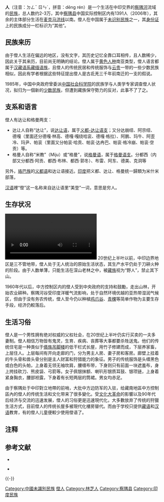{{Infobox ethnic group
|group = 僜人
|population = 约2-3万
|region1 = {{Flagcountry|China}}
|pop1 = 1391人（2006年）
|region2 = {{Flagcountry|India}}
|pop2 = 约2-3万人（2006年）
|languages = [[僜语|僜语]]（[[达让语|达让语]]、[[格曼语|格曼语]]）
|rels = [[原始宗教|原始宗教]]
|related =
}}

'''{{僻字|僜|左人右登}}人'''（注音：ㄉㄥˉ ㄖㄣˊ，拼音：dēng rén）是一个生活在中印交界的[[察隅河|察隅河]]流域的[[民族|民族]]，总人数约2-3万，其中[[察隅县|察隅县]]中国实际控制区内有1391人（2006年），其余的主体部分生活在[[麦克马洪线|麦克马洪线]]以南。僜人在中国属于[[中国未识别民族|未识别民族]]之一，其[[中华人民共和国居民身份证|身份证]]上的民族成分一栏标识为“其他”。

== 民族来历 ==
由于僜人生活在偏远的地区，没有文字，其历史记忆全靠口耳相传，且人数稀少，因此关于其来历，目前尚无明确的结论。僜人属于[[黄色人种|黄色人种]]南亚类型，僜人语言都属于[[汉藏语系|汉藏语系]][[藏缅语族|藏缅语族]]，且僜人的传统民居和传统服饰与[[云南|云]][[贵州|贵]]一带的一些少数民族相似，因此有学者根据这些特征提出僜人是古氐羌三千年前南迁的一支的假说。

1985年，中国中央政府曾委派[[中国社会科学院|中国社会科学院]]的民族学与人类学专家调查僜人状况，拟归为一個新的[[少数民族|少数民族]]，但遭到藏族保守勢力的反对，此事不了了之。

==支系和语言==
僜人有达让和格曼两支：
*达让人自称“达让”{{IPA|/tɑ˧˩ɹuɑŋ˥/}}，说[[达让语|达让语]]，属于[[义都-达让语支|义都-达让语支]]；又分达崩纽、阿宗纽、德嘎（里面还分德嘎·林高、德嘎·嘎绕哈衮、德嘎·格拉）、阿鹏、玛牛、阿歪冷、玛尹、帕衮（里面又分帕衮·哈贡、帕衮·达冉巴、帕衮·格冷崩、帕衮·空贡）等。
*格曼人自称“米教”（Miju）或“格曼”{{IPA|/kɯ˧˩mɑn˧˥/}}，说[[格曼语|格曼语]]，属于[[格曼语支|格曼语支]]。分都西（内部又分都西·阿贡、都西·布林、都西·郭冬）、布雷、阿东、德美、克洞等
另外，[[珞巴族|珞巴族]]的[[义都语|义都语]]和达让语接近。[[印度|印度]]把义都、达让、格曼统一歸類为米什米部落，

[[汉语|汉语]]裡“僜”这一名称来自达让语里“美登”一词，意思是穷人。

== 生存状况 ==
[[File:2021年2月9日_小新的Vlog：豪宅良田大肥鸭_揭秘西藏僜人的“真香”生活.webm|]]
20世纪上半叶以前，中印边界地区是三不管地带，僜人处于无人统治的原始生活状态，其生产水平仍处于刀耕火种的阶段。由于人数单薄，只能生活在深山老林之中，被[[藏族|藏族]]视为“野人”，禁止其下山。

1960年代以后，中方控制区内的僜人受到中央政府的支持和鼓勵，走出山林，开始农业耕种。察隅河谷受印度洋暖气流影响，处于自然环境优越的亚热带湿润气候区，但由于没有务农传统，僜人至今仍以种植[[鸡爪谷|鸡爪谷]]、[[青稞|青稞]]等简单作物为主要生存手段，经济仍較落后。

== 生活习俗 ==

僜人是一个男性拥有绝对权威的父权社会，在20世纪上半叶仍实行买卖的一夫多妻制。僜人相信万物皆有鬼灵，生育、疾病、丧葬等大事都要杀牲送鬼。他们的传统住宅是一种类似于[[傣族|傣族]][[吊脚楼|吊脚楼]]的低干栏式长屋，用竹子修建而成，下层养家畜，上层住人。上层每间有开向走廊的门，分为男主人房、妻子房和客房。廊壁上挂着的牛头骨和兽头骨分别是主人财富和狩猎能力的象征。男子的传统服饰是头缠黑色或白色的头帕，上身着无领无袖坎肩，腰缠布带，下身则只有前面一块遮羞布，身上挎挂砍刀、熊皮袋、弓箭等。女子佩银抹额、喇叭形银质耳鼓、银项链，上身着紧身胸衣，腰部袒露，下身着有长短两层的筒裙。男女均赤足。

由于察隅处于中印對立地帶的前哨，大批中方边防军的入驻，给藏南地區中方控制區內的僜人的传统生活和文化带来了很多變化。受[[文化大革命|文化大革命]]的影響以及90年代后经济与交流的迅速发展，僜人的习俗更是迅速現代化，大多數放弃了传统的狩獵生活方式，目前僜人的传统长屋多被現代化樓房替代。而由于学校只提供[[藏语|藏语]]和[[汉语|汉语]]教育，有的僜人儿童便較少使用僜语了。

== 注释 ==
{{NoteFoot}}

== 参考文献 ==
{{Reflist}}

* {{Cite journal|title=DNA揭秘喜马拉雅山区的僜人|author=王传超|url=http://blog.sciencenet.cn/blog-348453-623362.html|journal=科学网|issue=|doi=|others=|year=|volume=|page=|pmid=|access-date=2019-01-26|archive-date=2020-09-24|archive-url=https://web.archive.org/web/20200924001556/http://blog.sciencenet.cn/blog-348453-623362.html|dead-url=no}}
{{refbegin}}
* {{cite journal |language = zh-cn |author = 莫非 |title = 即将消失的僜人（西藏少数派报告——僜人） |url = http://www.huaxia-ng.com/web/?action-viewnews-itemid-36257 |journal = 华夏地理 |issue = 总第69期 |date = 2008年3月号 |pages = 152-171 }}{{dead link|date=2017年11月 |bot=InternetArchiveBot |fix-attempted=yes }}
{{refend}}


{{-}}
{{藏区}}
{{中华民族}}
{{Authority control}}

[[Category:中國未識別民族|Category:中國未識別民族]]
[[Category:僜人|]]
[[Category:林芝人|Category:林芝人]]
[[Category:察隅县|Category:察隅县]]
[[Category:印度民族|Category:印度民族]]